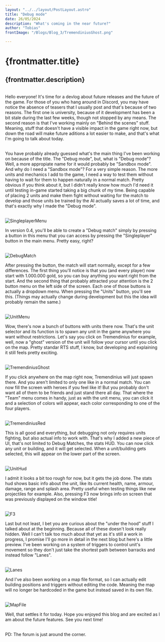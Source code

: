 ```yaml
---
layout: "../../layout/PostLayout.astro"
title: "Debug mode"
date: 26/05/2024
description: "What's coming in the near future?"
author: "Tobias"
frontImage: "/Blogs/Blog_3/TremendiniusGhost.png"

---
```

# {frontmatter.title}

{frontmatter.description}
---

<br />
Hello everyone! It's time for a devlog about future releases and the future of the game. For those of you who hang around in Discord, you
may have notice the absence of teasers that I usually post and that's because of two reasons. The first one is university, because of it development has been a bit stale during the last few weeks, though not stopped by any means. 
The second reason is that I've working mainly on "Behind the scenes" stuff. Meaning, stuff that doesn't have a visible
impact in the game right now, but down the road will make future aditions a lot easier to make, and that's what I'm
going to talk about today. <br /><br />

You have probably already guessed what's the main thing I've been working on because of the title. The "Debug mode",
but, what is "Debug mode"? Well, a more appropiate name for it would probably be "Sandbox mode". And why do I need
a "Sandbox mode"? For a very simple reason. The more units and mechanics I add to the game, I need a way to test them
without having to wait for them to happen naturally in a normal match. Pretty obvious if you think about it, but I didn't
really know how much I'd need it until testing in-game started taking a big chunk of my time. Being capable of placing
2 units and make them fight without waiting for the match to develop and those units be trained by the AI actually saves
a lot of time, and that's exactly why I made the "Debug mode". <br /><br />

![SingleplayerMenu](/Blogs/Blog_3/SingleplayerMenu.png)

In version 0.4, you'll be able to create a "Debug match" simply by pressing a button in this menu that you can access
by pressing the "Singleplayer" button in the main menu. Pretty easy, right? <br /><br />

![DebugMatch](/Blogs/Blog_3/DebugMatch.png)

After pressing the button, the match will start normally, except for a few differences. The first thing you'll notice is that
you (and every player) now start with 1.000.000 gold, so you can buy anything you want right from the start. And the second thing
that probably attracted your attention is the 2 button menu on the left side of the screen. Each one of those buttons is actually
a dropdown menu. When pressing the "Units" button, you'll see this. (Things may actually change during development but this the idea
will probably remain the same.) <br /><br />

![UnitMenu](/Blogs/Blog_3/UnitMenu.png)

Wow, there's now a bunch of buttons with units there now. That's the unit selector and its function is to spawn any unit in the game
anywhere you want without restrictions. Let's say you click on Tremendinius for example, well, now a "ghost" version of the unit will follow
your cursor until you click on the map. Pretty standar RTS stuff, I know, but developing and explaining it still feels pretty exciting.<br /><br />

![TremendiniusGhost](/Blogs/Blog_3/TremendiniusGhost.png)

If you click anywhere on the map right now, Tremendinius will just spawn there. And you aren't limited to only one like in a normal
match. You can now fill the screen with heroes if you feel like it! But you probably don't want all of them to be friends and just
stand there all day. That where the "Team" menu comes in handy, just as with the unit menu, you can click it and a selection of colors
will appear, each color corresponding to one of the four players.<br /><br />

![TremendiniusRed](/Blogs/Blog_3/TremendiniusRed.png)

This is all good and everything, but debugging not only requires units fighting, but also actual info to work with. That's why I added
a new piece of UI, that's not limited to Debug Matches, the stats HUD. You can now click any unit or building, and it will
 get selected. When a unit/building gets selected, this will appear on the lower part of the screen.<br /><br />

![UnitHud](/Blogs/Blog_3/UnitHud.png)

I admit it looks a bit too rough for now, but it gets the job done. The stats hud shows basic info about the unit, like its
current health, name, armour, damage, range and splash area. Pretty useful when testing things like new projectiles for example.
Also, pressing F3 now brings info on screen that was previously displayed on the window title!<br /><br />

![F3](/Blogs/Blog_3/F3.png)

Last but not least, I bet you are curious about the "under the hood" stuff I talked about at the beginning. Because all of these
doesn't look really hidden. Well I can't talk too much about that yet as it's still a work in progress, I promise I'll go more in 
detail in the next blog but here's a little preview. I've been working on a system of triggers to control unit's movement so they don't
just take the shortest path between barracks and instead follow "Lanes".<br /><br />

![Lanes](/Blogs/Blog_3/Lanes.png)

And I've also been working on a map file format, so I can actually edit building positions and triggers without editing the code.
Meaning the map will no longer be hardcoded in the game but instead saved in its own file.<br /><br />

![MapFile](/Blogs/Blog_3/MapFile.png)

Well, that settles it for today. Hope you enjoyed this blog and are excited as I am about the future features. See you next time!<br /><br />

PD: The forum is just around the corner.

